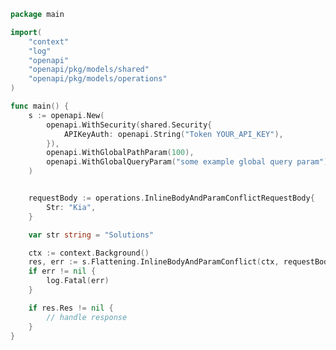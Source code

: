 ```go showLineNumbers copy filename="Inline Body And Param Conflict usage example"
package main

import(
	"context"
	"log"
	"openapi"
	"openapi/pkg/models/shared"
	"openapi/pkg/models/operations"
)

func main() {
    s := openapi.New(
        openapi.WithSecurity(shared.Security{
            APIKeyAuth: openapi.String("Token YOUR_API_KEY"),
        }),
        openapi.WithGlobalPathParam(100),
        openapi.WithGlobalQueryParam("some example global query param"),
    )


    requestBody := operations.InlineBodyAndParamConflictRequestBody{
        Str: "Kia",
    }

    var str string = "Solutions"

    ctx := context.Background()
    res, err := s.Flattening.InlineBodyAndParamConflict(ctx, requestBody, str)
    if err != nil {
        log.Fatal(err)
    }

    if res.Res != nil {
        // handle response
    }
}
```
